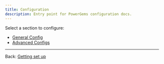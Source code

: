 ```yaml
---
title: Configuration
description: Entry point for PowerGems configuration docs.
---
```


Select a section to configure:

- [General Config](/fundamentals/getting-set-up/configuration/general-config)
- [Advanced Configs](/fundamentals/getting-set-up/configuration/advanced-configs)

---

Back: [Getting set up](/fundamentals/getting-set-up)
